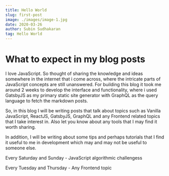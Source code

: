 ```yaml
---
title: Hello World
slug: first-post
image: ./images/image-1.jpg
date: 2020-03-26
author: Subin Sudhakaran
tag: Hello World
---
```


# What to expect in my blog posts

I love JavaScript. So thought of sharing the knowledge and ideas somewhere in the internet that i come across, where the intricate parts of JavaScript concepts are still unanswered. For building this blog it took me around 2 weeks to develop the interface and functionality, where i used GatsbyJS as my primary static site generator with GraphQL as the query language to fetch the markdown posts.

So, in this blog I will be writing posts that talk about topics such as Vanilla JavaScript, ReactJS, GatsbyJS, GraphQL and any Frontend related topics that I take interest in. Also let you know about any tools that I may find it worth sharing.

In addition, I will be writing about some tips and perhaps tutorials that I find it useful to me in development which may and may not be useful to someone else.

<div style={{ padding: '20px', backgroundColor: '#D2F1E4'}}>

Every Saturday and Sunday - JavaScript algorithmic challengess

Every Tuesday and Thursday - Any Frontend topic

</div>